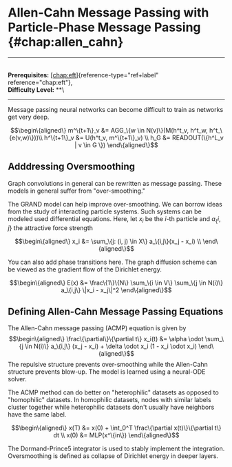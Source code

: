 # Allen-Cahn Message Passing with Particle-Phase Message Passing \{#chap:allen_cahn\}

------------------------------------------------------------------------

\
**Prerequisites:** [\[chap:eft\]](#chap:eft)\{reference-type="ref+label"
reference="chap:eft"\},\
**Difficulty Level:** \*\*\

------------------------------------------------------------------------

Message passing neural networks can become difficult to train as
networks get very deep.

$$\begin\{aligned\}
m^\{t+1\}_v &= AGG_\{w \in N(v)\}(M(h^t_v, h^t_w, h^t_\{e(v,w)\}))\\
h^\{t+1\}_v &= U(h^t_v, m^\{t+1\}_v) \\
h_G &= READOUT(\{h^L_v | v \in G \})
\end\{aligned\}$$

## Adddressing Oversmoothing

Graph convolutions in general can be rewritten as message passing. These
models in general suffer from \"over-smoothing.\"

The GRAND model can help improve over-smoothing. We can borrow ideas
from the study of interacting particle systems. Such systems can be
modeled used differential equations. Here, let $x_i$ be the $i$-th
particle and $a_\{i,j\}$ the attractive force strength

$$\begin\{aligned\}
x_i &= \sum_\{j: (i, j) \in X\} a_\{i,j\}(x_j - x_i) \\
\end\{aligned\}$$

You can also add phase transitions here. The graph diffusion scheme can
be viewed as the gradient flow of the Dirichlet energy.

$$\begin\{aligned\}
E(x) &= \frac\{1\}\{N\} \sum_\{i \in V\} \sum_\{j \in N(i)\} a_\{i,j\} \|x_i - x_j\|^2
\end\{aligned\}$$

## Defining Allen-Cahn Message Passing Equations

The Allen-Cahn message passing (ACMP) equation is given by
$$\begin\{aligned\}
\frac\{\partial\}\{\partial t\} x_i(t) &= \alpha \odot \sum_\{j \in N(i)\} a_\{i,j\} (x_j - x_i) + \delta \odot x_i (1 - x_i \odot x_i)
\end\{aligned\}$$ The repulsive structure prevents over-smoothing while
the Allen-Cahn structure prevents blow-up. The model is learned using a
neural-ODE solver.

The ACMP method can do better on \"heterophilic\" datasets as opposed to
\"homophilic\" datasets. In homophilic datasets, nodes with similar
labels cluster together while heterophilic datasets don't usually have
neighbors have the same label.

$$\begin\{aligned\}
x(T) &= x(0) + \int_0^T \frac\{\partial x(t)\}\{\partial t\} dt \\
x(0) &= MLP(x^\{in\})
\end\{aligned\}$$

The Dormand-Prince5 integrator is used to stably implement the
integration. Oversmoothing is defined as collapse of Dirichlet energy in
deeper layers.

